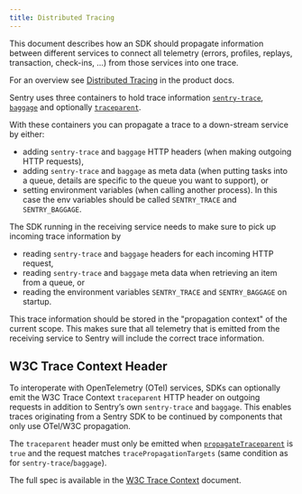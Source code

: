 ```yaml
---
title: Distributed Tracing
---
```


This document describes how an SDK should propagate information between different services to connect all telemetry (errors, profiles, replays, transaction, check-ins, ...) from those services into one trace.

For an overview see [Distributed Tracing](https://docs.sentry.io/product/performance/distributed-tracing/) in the product docs.

Sentry uses three containers to hold trace information [`sentry-trace`](/sdk/performance/#header-sentry-trace), [`baggage`](/sdk/performance/dynamic-sampling-context/#baggage-header) and optionally [`traceparent`](/sdk/performance/distributed-tracing/#w3c-trace-context-header).

With these containers you can propagate a trace to a down-stream service by either:
- adding `sentry-trace` and `baggage` HTTP headers (when making outgoing HTTP requests),
- adding `sentry-trace` and `baggage` as meta data (when putting tasks into a queue, details are specific to the queue you want to support), or
- setting environment variables (when calling another process). In this case the env variables should be called `SENTRY_TRACE` and `SENTRY_BAGGAGE`.

The SDK running in the receiving service needs to make sure to pick up incoming trace information by
- reading `sentry-trace` and `baggage` headers for each incoming HTTP request,
- reading `sentry-trace` and `baggage` meta data when retrieving an item from a queue, or
- reading the environment variables `SENTRY_TRACE` and `SENTRY_BAGGAGE` on startup.

This trace information should be stored in the "propagation context" of the current scope. This makes sure that all telemetry that is emitted from the receiving service to Sentry will include the correct trace information.

## W3C Trace Context Header

To interoperate with OpenTelemetry (OTel) services, SDKs can optionally emit the W3C Trace Context `traceparent` HTTP header on outgoing requests in addition to Sentry’s own `sentry-trace` and `baggage`. This enables traces originating from a Sentry SDK to be continued by components that only use OTel/W3C propagation.

The `traceparent` header must only be emitted when [`propagateTraceparent`](/sdk/telemetry/traces/#propagatetraceparent) is `true` and the request matches `tracePropagationTargets` (same condition as for `sentry-trace`/`baggage`).

The full spec is available in the [W3C Trace Context](https://www.w3.org/TR/trace-context/) document.
